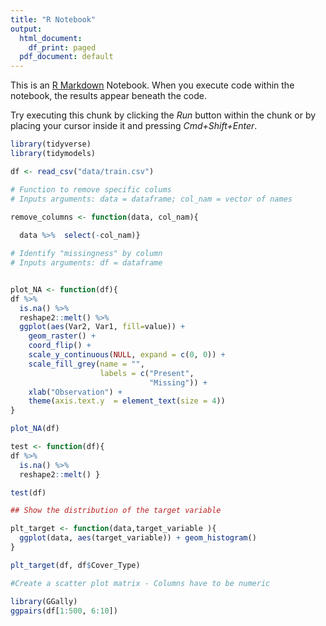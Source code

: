 ```yaml
---
title: "R Notebook"
output:
  html_document:
    df_print: paged
  pdf_document: default
---
```


This is an [R Markdown](http://rmarkdown.rstudio.com) Notebook. When you execute code within the notebook, the results appear beneath the code. 

Try executing this chunk by clicking the *Run* button within the chunk or by placing your cursor inside it and pressing *Cmd+Shift+Enter*. 

```r
library(tidyverse)
library(tidymodels)

```


```r
df <- read_csv("data/train.csv")
```

```r
# Function to remove specific colums
# Inputs arguments: data = dataframe; col_nam = vector of names

remove_columns <- function(data, col_nam){
  
  data %>%  select(-col_nam)}

```

```r
# Identify "missingness" by column
# Inputs arguments: df = dataframe


plot_NA <- function(df){
df %>%
  is.na() %>%
  reshape2::melt() %>%
  ggplot(aes(Var2, Var1, fill=value)) + 
    geom_raster() + 
    coord_flip() +
    scale_y_continuous(NULL, expand = c(0, 0)) +
    scale_fill_grey(name = "", 
                    labels = c("Present", 
                               "Missing")) +
    xlab("Observation") +
    theme(axis.text.y  = element_text(size = 4))
}


```

```r
plot_NA(df)
```

```r
test <- function(df){
df %>%
  is.na() %>%
  reshape2::melt() }

test(df)
```


```r
## Show the distribution of the target variable

plt_target <- function(data,target_variable ){
  ggplot(data, aes(target_variable)) + geom_histogram()
}

plt_target(df, df$Cover_Type)

```




```r
#Create a scatter plot matrix - Columns have to be numeric

library(GGally)
ggpairs(df[1:500, 6:10])

```
























